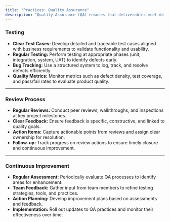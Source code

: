 ```yaml
---
title: "Practices: Quality Assurance"
description: "Quality Assurance (QA) ensures that deliverables meet defined standards and stakeholder expectations. It is a continuous process that spans planning, development, testing, and review. Effective QA practices help detect issues early, reduce rework, and improve overall project outcomes."
---
```


### Testing

- **Clear Test Cases:** Develop detailed and traceable test cases aligned with business requirements to validate functionality and usability.
- **Regular Testing:** Perform testing at appropriate phases (unit, integration, system, UAT) to identify defects early.
- **Bug Tracking:** Use a structured system to log, track, and resolve defects efficiently.
- **Quality Metrics:** Monitor metrics such as defect density, test coverage, and pass/fail rates to evaluate product quality.

---

### Review Process

- **Regular Reviews:** Conduct peer reviews, walkthroughs, and inspections at key project milestones.
- **Clear Feedback:** Ensure feedback is specific, constructive, and linked to quality goals.
- **Action Items:** Capture actionable points from reviews and assign clear ownership for resolution.
- **Follow-up:** Track progress on review actions to ensure timely closure and continuous improvement.

---

### Continuous Improvement

- **Regular Assessment:** Periodically evaluate QA processes to identify areas for enhancement.
- **Team Feedback:** Gather input from team members to refine testing strategies, tools, and practices.
- **Action Planning:** Develop improvement plans based on assessments and feedback.
- **Implementation:** Roll out updates to QA practices and monitor their effectiveness over time.